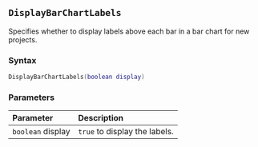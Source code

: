 ::: {.minipage data-latex="{\textwidth}"}
## `DisplayBarChartLabels`

Specifies whether to display labels above each bar in a bar chart for new projects.

### Syntax {-}

``` .lua
DisplayBarChartLabels(boolean display)
```

### Parameters {-}

**Parameter** | **Description**
| :-- | :-- |
| `boolean` display | `true` to display the labels. |
:::
